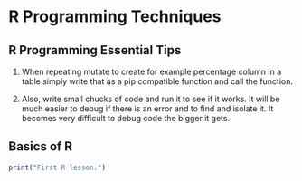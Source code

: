 # R Programming Techniques


## R Programming Essential Tips 

1. When repeating mutate to create for example percentage column in a table simply write that as a pip compatible function and call the function. 

2. Also, write small chucks of code and run it to see if it works. It will be much easier to debug if there is an error and to find and isolate it. It becomes very difficult to debug code the bigger it gets.


## Basics of R

```r
print("First R lesson.")
```

